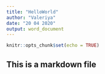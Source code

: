 ---
title: "HelloWorld"
author: "Valeriya"
date: "20 04 2020"
output: word_document
---

```{r setup, include=FALSE}
knitr::opts_chunk$set(echo = TRUE)
```

## This is a markdown file

